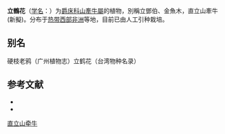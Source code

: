 {{Speciesbox
| name = 立鶴花
| status = 
| status_system = 
| image = Thunbergia erecta Prague 2011 2.jpg
| genus = Thunbergia
| species = erecta
| authority = (Benth.) T. Anders.
}}

'''立鶴花'''（[[学名|学名]]：{{lang|la|''Thunbergia erecta''}}）为[[爵床科|爵床科]][[山牽牛屬|山牽牛屬]]的植物，別稱立鄧伯、金魚木，直立山牽牛(新擬)。分布于[[热带西部非洲|热带西部非洲]]等地，目前已由人工引种栽培。

== 别名 ==
硬枝老鸦（广州植物志）立鹤花（台湾物种名录）

== 参考文献 ==
<div class="references-small">
* 
* {{TaiBNET| zh=立鶴花 | id=417716 | binomial=Thunbergia erecta | authority=(Benth.) T. Anders. | var= | accessdate=2013-01-24}}
</div>
{{Taxonbar|from=Q2717276}}

[[Category:山牵牛属|直立山牵牛]]


{{植物小作品}}